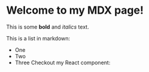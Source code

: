 # Welcome to my MDX page!

This is some **bold** and _italics_ text.

This is a list in markdown:

- One
- Two
- Three
  Checkout my React component:
